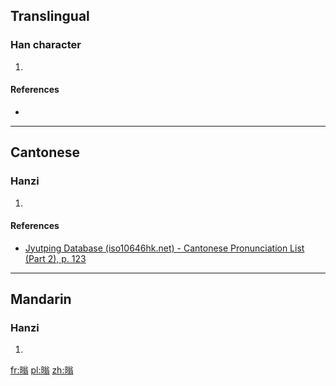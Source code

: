 ==Translingual==

===Han character===
{{Han char|rn=72|rad=日|as=10|sn=14|four=6802<sub>7</sub>|canj=日金戈一 (ACIM)|ids=⿰[[日]][[翁]]}}

# {{defn|Han|sort=日10}}

====References====
* {{Han ref|kx=0498.480|dkj=14094|dj=0867.260|hdz=21530.130|uh=66A1|ud=26273|bh=E1F6|bd=57846}}

----

==Cantonese==

===Hanzi===
{{yue-hanzi|jyut=[[jung2]]|y=yung2}}

# {{defn|lang=yue|sort=日10}}

====References====
*[http://www.iso10646hk.net/jp/document/download.jsp Jyutping Database (iso10646hk.net) - Cantonese Pronunciation List (Part 2), p. 123]

----

==Mandarin==

===Hanzi===
{{cmn-hanzi|pin=[[wěng]] ([[weng3]])|wg=weng<sup>3</sup>}}

# {{defn|lang=cmn|sort=日10}}

[[fr:暡]]
[[pl:暡]]
[[zh:暡]]